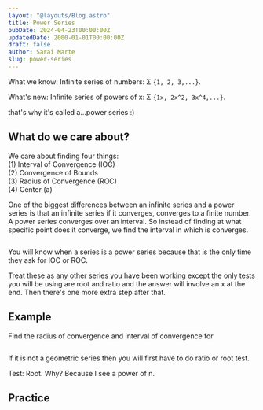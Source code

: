 ```yaml
---
layout: "@layouts/Blog.astro"
title: Power Series
pubDate: 2024-04-23T00:00:00Z
updatedDate: 2000-01-01T00:00:00Z
draft: false
author: Sarai Marte
slug: power-series
---
```



What we know: Infinite series of numbers: Σ `{1, 2, 3,...}`.

What's new: Infinite series of powers of x: Σ `{1x, 2x^2, 3x^4,...}`.

that's why it's called a...power series :)

## What do we care about?

We care about finding four things:  
(1) Interval of Convergence (IOC)  
(2) Convergence of Bounds  
(3) Radius of Convergence (ROC)  
(4) Center (a)

One of the biggest differences between an infinite series and a power series is that an infinite series if it converges, converges to a finite number. A power series converges over an interval. So instead of finding at what specific point does it converge, we find the interval in which is converges.

<div style={{ objectFit: "cover", width: "100%", height: "200px" }}>
  <img src={img1.src} alt="" style={{ width: "auto", height: "100%" }} />
</div>

You will know when a series is a power series because that is the only time they ask for IOC or ROC.

Treat these as any other series you have been working except the only tests you will be using are root and ratio and the answer will involve an x at the end. Then there's one more extra step after that.

## Example

Find the radius of convergence and interval of convergence for

<div style="object-fit:contain;">
  <img src={img2.src} alt="" /> </div>

If it is not a geometric series then you will first have to do ratio or root test.

Test: Root. Why? Because I see a power of n.

## Practice

